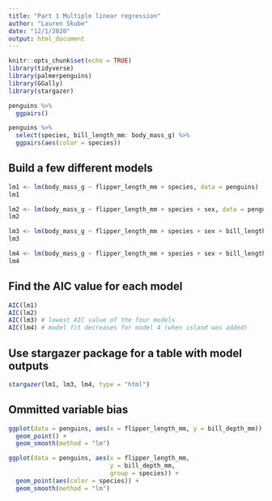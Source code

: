 ```yaml
---
title: "Part 1 Multiple linear regression"
author: "Lauren Skube"
date: "12/1/2020"
output: html_document
---
```



```r
knitr::opts_chunk$set(echo = TRUE)
library(tidyverse)
library(palmerpenguins)
library(GGally)
library(stargazer)
```

```r
penguins %>% 
  ggpairs()
```

```r
penguins %>% 
  select(species, bill_length_mm: body_mass_g) %>% 
  ggpairs(aes(color = species))
```

## Build a few different models 

```r
lm1 <- lm(body_mass_g ~ flipper_length_mm + species, data = penguins)
lm1

lm2 <- lm(body_mass_g ~ flipper_length_mm + species + sex, data = penguins)
lm2

lm3 <- lm(body_mass_g ~ flipper_length_mm + species + sex + bill_length_mm, data = penguins)
lm3

lm4 <- lm(body_mass_g ~ flipper_length_mm + species + sex + bill_length_mm + island, data = penguins)
lm4
```

## Find the AIC value for each model 

```r
AIC(lm1)
AIC(lm2)
AIC(lm3) # lowest AIC value of the four models 
AIC(lm4) # model fit decreases for model 4 (when island was added)
```

## Use stargazer package for a table with model outputs 

```r
stargazer(lm1, lm3, lm4, type = "html")
```

## Ommitted variable bias 

```r
ggplot(data = penguins, aes(x = flipper_length_mm, y = bill_depth_mm)) + 
  geom_point() + 
  geom_smooth(method = "lm")
```


```r
ggplot(data = penguins, aes(x = flipper_length_mm,
                            y = bill_depth_mm, 
                            group = species)) + 
  geom_point(aes(color = species)) + 
  geom_smooth(method = "lm")
```





